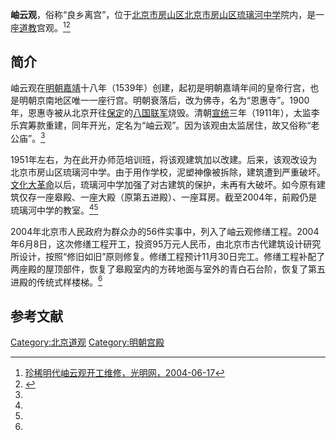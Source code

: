 {{文物保护单位
|级别 = 省级
|省区市 = 北京市
|图片 = 
|名称 = 岫云观
|编号 = 7-22
|分类 = 古建筑
|时代 = [[清|清]]
|所在 = [[房山区|房山区]]
|登录 = 2003年12月11日
}}

'''岫云观'''，俗称“良乡离宫”，位于[[北京市|北京市]][[房山区|房山区]][[北京市房山区琉璃河中学|北京市房山区琉璃河中学]]院内，是一座[[道教|道教]]宫观。<ref name=gmw>[http://www.gmw.cn/content/2004-06/17/content_44998.htm 珍稀明代岫云观开工维修，光明网，2004-06-17]</ref><ref name=sina>{{Cite web |url=http://news.sina.com.cn/s/2004-06-17/06062827187s.shtml |title=房山抢修岫云观万佛堂，新浪，2004-06-17 |access-date=2014-09-21 |archive-date=2019-06-04 |archive-url=https://web.archive.org/web/20190604121442/http://news.sina.com.cn/s/2004-06-17/06062827187s.shtml |dead-url=no }}</ref>

==简介==
岫云观在[[明朝|明朝]][[嘉靖|嘉靖]]十八年（1539年）创建，起初是明朝嘉靖年间的皇帝行宫，也是明朝京南地区唯一一座行宫。明朝衰落后，改为佛寺，名为“恩惠寺”。1900年，恩惠寺被从北京开往[[保定|保定]]的[[八国联军|八国联军]]烧毁。清朝[[宣统|宣统]]三年（1911年），太监李乐宾筹款重建，同年开光，定名为“岫云观”。因为该观由太监居住，故又俗称“老公庙”。<ref name=gmw/>

1951年左右，为在此开办师范培训班，将该观建筑加以改建。后来，该观改设为北京市房山区琉璃河中学。由于用作学校，泥塑神像被拆除，建筑遭到严重破坏。[[文化大革命|文化大革命]]以后，琉璃河中学加强了对古建筑的保护，未再有大破坏。如今原有建筑仅存一座皋殿、一座大殿（原第五进殿）、一座耳房。截至2004年，前殿仍是琉璃河中学的教室。<ref name=gmw/><ref name=sina/>

2004年北京市人民政府为群众办的56件实事中，列入了岫云观修缮工程。2004年6月8日，这次修缮工程开工，投资95万元人民币，由北京市古代建筑设计研究所设计，按照“修旧如旧”原则修复。修缮工程预计11月30日完工。修缮工程补配了两座殿的屋顶部件，恢复了皋殿室内的方砖地面与室外的青白石台阶，恢复了第五进殿的传统式样楼梯。<ref name=gmw/>

==参考文献==
{{reflist}}

{{北京市文物保护单位}}
[[Category:北京道观|Category:北京道观]]
[[Category:明朝宫殿|Category:明朝宫殿]]